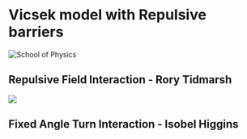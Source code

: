 # Vicsek model with Repulsive barriers
<img id="uob-logo" src="gifs/UOB-logo.png" alt="School of Physics">

## Repulsive Field Interaction - Rory Tidmarsh

![](gifs/field.gif)

## Fixed Angle Turn Interaction - Isobel Higgins